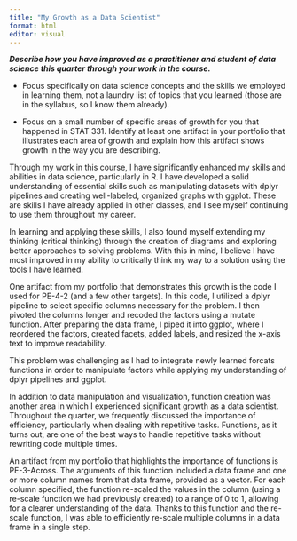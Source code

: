 ```yaml
---
title: "My Growth as a Data Scientist"
format: html
editor: visual
---
```


***Describe how you have improved as a practitioner and student of data science this quarter through your work in the course.***

-   Focus specifically on data science concepts and the skills we employed in learning them, not a laundry list of topics that you learned (those are in the syllabus, so I know them already).

-   Focus on a small number of specific areas of growth for you that happened in STAT 331. Identify at least one artifact in your portfolio that illustrates each area of growth and explain how this artifact shows growth in the way you are describing.

Through my work in this course, I have significantly enhanced my skills and abilities in data science, particularly in R. I have developed a solid understanding of essential skills such as manipulating datasets with dplyr pipelines and creating well-labeled, organized graphs with ggplot. These are skills I have already applied in other classes, and I see myself continuing to use them throughout my career.

In learning and applying these skills, I also found myself extending my thinking (critical thinking) through the creation of diagrams and exploring better approaches to solving problems. With this in mind, I believe I have most improved in my ability to critically think my way to a solution using the tools I have learned.

One artifact from my portfolio that demonstrates this growth is the code I used for PE-4-2 (and a few other targets). In this code, I utilized a dplyr pipeline to select specific columns necessary for the problem. I then pivoted the columns longer and recoded the factors using a mutate function. After preparing the data frame, I piped it into ggplot, where I reordered the factors, created facets, added labels, and resized the x-axis text to improve readability.

This problem was challenging as I had to integrate newly learned forcats functions in order to manipulate factors while applying my understanding of dplyr pipelines and ggplot.

In addition to data manipulation and visualization, function creation was another area in which I experienced significant growth as a data scientist. Throughout the quarter, we frequently discussed the importance of efficiency, particularly when dealing with repetitive tasks. Functions, as it turns out, are one of the best ways to handle repetitive tasks without rewriting code multiple times.

An artifact from my portfolio that highlights the importance of functions is PE-3-Across. The arguments of this function included a data frame and one or more column names from that data frame, provided as a vector. For each column specified, the function re-scaled the values in the column (using a re-scale function we had previously created) to a range of 0 to 1, allowing for a clearer understanding of the data. Thanks to this function and the re-scale function, I was able to efficiently re-scale multiple columns in a data frame in a single step.
